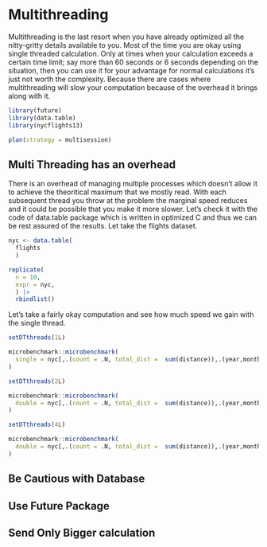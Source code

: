 # Multithreading {#multithreading}

Multithreading is the last resort when you have already optimized all the nitty-gritty details available to you. Most of the time you are okay using single threaded calculation. Only at times when your calculation exceeds a certain time limit; say more than 60 seconds or 6 seconds depending on the situation, then you can use it for your advantage for normal calculations it's just not worth the complexity. Because there are cases where multithreading will slow your computation because of the overhead it brings along with it.

```r

library(future)
library(data.table)
library(nycflights13)

plan(strategy = multisession)
```

## Multi Threading has an overhead

There is an overhead of managing multiple processes which doesn't allow it to achieve the theoritical maximum that we mostly read. With each subsequent thread you throw at the problem the marginal speed reduces and it could be possible that you make it more slower. Let's check it with the code of data.table package which is written in optimized C and thus we can be rest assured of the results. Let take the flights dataset.

```r

nyc <- data.table(
  flights
  )

replicate(
  n = 10,
  expr = nyc,
  ) |>
  rbindlist()
```

Let's take a fairly okay computation and see how much speed we gain with the single thread.

```r
setDTthreads(1L)

microbenchmark::microbenchmark(
  single = nyc[,.(count = .N, total_dist =  sum(distance)),.(year,month, day)]
)

```

```r

setDTthreads(2L)

microbenchmark::microbenchmark(
  double = nyc[,.(count = .N, total_dist =  sum(distance)),.(year,month, day)]
)
```

```r

setDTthreads(4L)

microbenchmark::microbenchmark(
  double = nyc[,.(count = .N, total_dist =  sum(distance)),.(year,month, day)]
)
```

## Be Cautious with Database

## Use Future Package

## Send Only Bigger calculation
